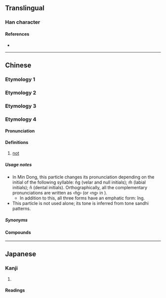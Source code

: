 {{character info}}
==Translingual==

===Han character===
{{Han char|rn=9|rad=人|as=04|sn=6|four=21290|canj=OMF|ids=⿰亻不}}

====References====
* {{Han ref|kx=0096.080|dkj=00446|hdz=10119.030|uh=4F13|ud=20243|bh=C9B8|bd=51640}}

----

==Chinese==

===Etymology 1===
{{zh-see|伾|v|mighty}}

===Etymology 2===
{{zh-see|不|v|no, not}}

===Etymology 3===
{{zh-see|背|v|back; behind; betray}}

===Etymology 4===
{{zh-forms|alt=毋-Min Nan,唔-Teochew}}

====Pronunciation====
{{zh-pron
|mb=
|md=n̂g/îng
|mda=Cdo-fzho, n̂g.ogg
|mn=m̄
|mn-t=m6
|cat=adv
}}

====Definitions====
{{zh-hanzi}}

# {{lb|zh|Min}} [[not]]
#: {{zh-x|伓 講|not speak; not say; needless to say|tr=n̂g-gōng|MD}}
#: {{zh-x|伓 成|inappropriate; unwilling|tr=n̂g-siàng|MD}}
#: {{zh-x|伓 捌|not know|tr=n̂g-báik|MD}}
#: {{zh-x|去 伓 去？|tr=kó̤-n̂g-kó̤|Do you want to go?|MD}}

=====Usage notes=====
* In Min Dong, this particle changes its pronunciation depending on the initial of the following syllable: n̂g (velar and null initials); m̂ (labial initials); n̂ (dental initials). Orthographically, all the complementary pronunciations are written as ‹n̂g› (or ‹ng› in {{zh-ref|Maclay (1929)}}).
** In addition to this, all three forms have an emphatic form: îng.
* This particle is not used alone; its tone is inferred from tone sandhi patterns.

=====Synonyms=====
{{zh-dial|不}}

====Compounds====
{{zh-der|伓是|伓使|伓好|伓通|伓便|伓應|伓講|伓是形|伓成|伓存|伓存意|伓在覺|伓啻|伓比|伓覺|伓中|伓該|伓管}}

----

==Japanese==

===Kanji===
{{ja-kanji|grade=|rs=人04}}

# {{rfdef|ja|sort=人04}}

====Readings====
{{ja-readings
|on=はい, へ, ひ
|kun=
}}